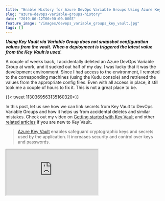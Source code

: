 ```yaml
---
title: "Enable History for Azure DevOps Variable Groups Using Azure Key Vault"
slug: "azure-devops-variable-groups-history"
date: "2019-06-12T00:00:00.000Z"
feature_image: "/images/devops_variable_groups_key_vault.jpg"
tags: []
---
```


**_Using Key Vault via Variable Group does not snapshot configuration values from the vault. When a deployment is triggered the latest value from the Key Vault is used._**

A couple of weeks back, I accidentally deleted an Azure DevOps Variable Group at work, and it sucked out half of my day. I was lucky that it was the development environment. Since I had access to the environment, I remoted to the corresponding machines (using the Kudu console) and retrieved the values from the appropriate config files. Even with all access in place, it still took me a couple of hours to fix it. This is not a great place to be.

{{< tweet 1130369563135160320>}}

In this post, let us see how we can link secrets from Key Vault to DevOps Variable Groups and how it helps us from accidental deletes and similar mistakes. Check out my video on [Getting started with Key Vault](https://www.youtube.com/watch?v=51Qmk3TQJ44) and other [related articles](__GHOST_URL__/tag/azure-key-vault/) if you are new to Key Vault.

> [Azure Key Vault](https://azure.microsoft.com/en-au/services/key-vault/) enables safeguard cryptographic keys and secrets used by the application. It increases security and control over keys and passwords.

<iframe src="https://www.youtube.com/embed/1OAy3XOE3OY" />

  

Link Variable Group to Key Vault
--------------------------------

Azure DevOps supports [linking Secrets from an Azure Key Vault to a Variable Group](https://docs.microsoft.com/en-us/azure/devops/pipelines/library/variable-groups?view=azure-devops&tabs=yaml#link-secrets-from-an-azure-key-vault). When creating a new variable group toggle on the '_Link secrets from an Azure Key Vault as variables_' option. You can now link the Azure subscription and the associated Key Vault to retrieve the secrets. Clicking the Authorize button next to the Key Vault sets the required permissions on the Key Vault for the Azure Service Connection (that what connects your DevOps account with the Azure subscription).

![Azure DevOps Variable Groups and Azure Key Vault](/images/devops_variable_groups_key_vault.jpg)

The Add button pops up a dialog as shown below. It allows you to select the Secrets that needs to be available as part of the Variable Group.

![Azure DevOps Variable Groups link secrets from Vault](/images/devops_variable_groups_key_vault_secrets.jpg)

Create an Azure Key Vault for each environment to manage Secrets for that environment. As per the current [pricing](https://azure.microsoft.com/en-au/pricing/details/key-vault/), creating a Key Vault does not have any cost associated. Cost is based on operations to Key Vault - around _USD $0.03/10,000 transactions_ (at the time of writing.)

Version History for Variable Changes
------------------------------------

Key Vault supports versioning and creates a new version of an object (key/secret/certificate) each time it is updated. This helps keep track of previous values. You can set expiry/activation dates on the secret if applicable. Further, by having [Expiry Notification for Azure Key Vault](__GHOST_URL__/blog/expiry-notification-for-azure-key-vault-keys-and-secrets/) set up, you can stay on top of rotating your secrets/certificates on time. The Variable Group refers only to the Secret names in the Key Vault. The secret names are the same as what is in the application configuration file. Every time a release is deployed, it reads the latest value of the Secret from the associated Key Vault and uses that for the deployment. This is different from when defining the variables directly as part of the group, where the variables are snapshot at the time of release.

> For every deployment, the latest version of the Secret is read from the associated Key Vault.

Make sure this behavior is acceptable with your deployment scenario before moving to use Key Vault via Variable Groups. However, there is a different plugin that you can use to achieve variable snapshotting even with Key Vault, which I will cover in a separate post.

Handling Accidental Deletes
---------------------------

In case anyone accidentally deletes a variable group in Azure DevOps, it is as simple as cloning one of your other environments and renaming to be Dev Variable group. Mostly it's the same set of variables across all environments. The actual secret value is not required anymore, as that is managed in Key Vault.

**For argument sake, what if I accidentally delete the Key Vault itself?**

Good news is Key Vault does have a [Recovery Option](https://blogs.technet.microsoft.com/kv/2017/05/10/azure-key-vault-recovery-options/). Assuming you create the Key Vault with the recovery options set (which you obviously will now), using the _EnableSoftDelete_ parameter from Powershell, you can recover back from any delete action on the vault/key/secret.

Hope this helps save half a day (or even more) of someone (maybe me again) who accidentally deletes a variable group!